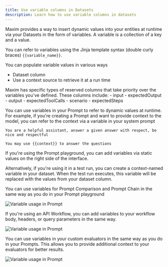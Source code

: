 ```yaml
---
title: Use variable columns in Datasets
description: Learn how to use variable columns in datasets
---
```


Maxim provides a way to insert dynamic values into your entities at runtime via your Datasets in the form of variables. A variable is a collection of a key and a value.

You can refer to variables using the Jinja template syntax (double curly braces) `{{variable_name}}`.

You can populate variable values in various ways

- Dataset column
- Use a context source to retrieve it at a run time

<Callout type="info">
  Maxim has specific types of reserved columns that take priority over the variables you've defined. These columns include:
  - input
  - expectedOutput
  - output
  - expectedToolCalls
  - scenario
  - expectedSteps

</Callout>

<Steps>

<Step title="Variable usage in Prompt">

You can use variables in your Prompt to refer to dynamic values at runtime.
For example, if you're creating a Prompt and want to provide context to the model, you can refer to the context via a variable in your system prompt

```plaintext
You are a helpful assistant, answer a given answer with respect, be nice and respectful

You may use {{context}} to answer the questions
```

If you're using the Prompt playground, you can add variables via static values on the right side of the interface.

Alternatively, if you're using it in a test run, you can create a context-named variable in your dataset. When the test run executes, this variable will be replaced with the values from your dataset column.

<Callout type="info">
    You can use variables for Prompt Comparison and Prompt Chain in the same way as you do in your Prompt playground
</Callout>

![Variable usage in Prompt](/images/docs/library/how-to/datasets/variables-usage/variable-usage-in-prompt-playground.png)

</Step>

<Step title="Variable usage in API Workflow">

If you're using an API Workflow, you can add variables to your workflow body, headers, or query parameters in the same way.

![Variable usage in Prompt](/images/docs/library/how-to/datasets/variables-usage/variable-usage-in-workflow.png)

</Step>

<Step title="Variable usage in Evaluators">

You can use variables in your custom evaluators in the same way as you do in your Prompts. This allows you to provide additional context to your evaluators for better results.

![Variable usage in Prompt](/images/docs/library/how-to/datasets/variables-usage/variable-usage-in-evaluators.png)

</Step>

</Steps>
